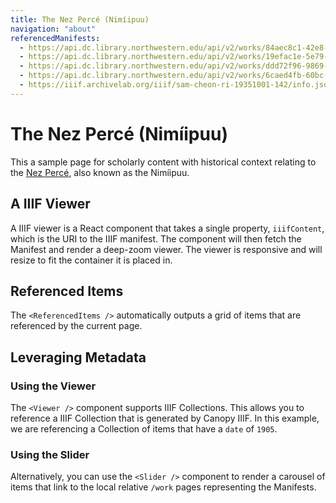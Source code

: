 ```yaml
---
title: The Nez Percé (Nimíipuu)
navigation: "about"
referencedManifests:
  - https://api.dc.library.northwestern.edu/api/v2/works/84aec8c1-42e8-4e2c-a6b2-1c7e3790217f?as=iiif
  - https://api.dc.library.northwestern.edu/api/v2/works/19efac1e-5e79-471c-89c2-a60a775562ce?as=iiif
  - https://api.dc.library.northwestern.edu/api/v2/works/ddd72f96-9869-4335-9d8c-3a3da51ad128?as=iiif
  - https://api.dc.library.northwestern.edu/api/v2/works/6caed4fb-60bc-4574-86a2-cb9a1859f78c?as=iiif
  - https://iiif.archivelab.org/iiif/sam-cheon-ri-19351001-142/info.json
---
```

 
# The Nez Percé (Nimíipuu)
 
This a sample page for scholarly content with historical context relating to the [Nez Percé](https://en.wikipedia.org/wiki/Nez_Perce), also known as the Nimíipuu.
 
## A IIIF Viewer
 
A IIIF viewer is a React component that takes a single property, `iiifContent`, which is the URI to the
IIIF manifest. The component will then fetch the Manifest and render a deep-zoom viewer. The viewer is
responsive and will resize to fit the container it is placed in.
 
<Viewer iiifContent="https://api.dc.library.northwestern.edu/api/v2/works/6caed4fb-60bc-4574-86a2-cb9a1859f78c?as=iiif" />
 
## Referenced Items
 
The `<ReferencedItems />` automatically outputs a grid of items that are referenced by the current page.
 
<ReferencedItems />
 
## Leveraging Metadata
 
### Using the Viewer
 
The `<Viewer />` component supports IIIF Collections. This allows you to reference a IIIF Collection that is generated by Canopy IIIF. In this example, we are referencing a Collection of items that have a `date` of `1905`.
 
<Viewer iiifContent="/api/facet/date/1905.json" />
 
### Using the Slider
 
Alternatively, you can use the `<Slider />` component to render a carousel of items that link to the local relative `/work` pages representing the Manifests.
 
<Slider iiifContent="/api/facet/date/1905.json" />
